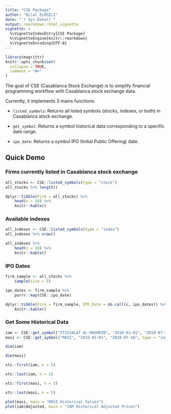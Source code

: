 ```yaml
---
title: "CSE Package"
author: "Bilal ELMSILI"
date: "`r Sys.Date()`"
output: rmarkdown::html_vignette
vignette: >
  %\VignetteIndexEntry{CSE Package}
  %\VignetteEngine{knitr::rmarkdown}
  %\VignetteEncoding{UTF-8}
---
```


```r
library(magrittr)
knitr::opts_chunk$set(
  collapse = TRUE,
  comment = "#>"
)
```

The goal of CSE (Casablanca Stock Exchange) is to simplify financial programming workflow with Casablanca stock exchange data.

Currently, it implements 3 mains functions:

- `listed_symbols`: Returns all listed symbols (stocks, indexes, or both) in Casablanca stock exchange.

- `get_symbol`: Returns a symbol historical data corresponding to a specific date range.

- `ipo_date`: Returns a symbol IPO (Initial Public Offering) date.

## Quick Demo

### Firms currently listed in Casablanca stock exchange

```r
all_stocks <- CSE::listed_symbols(type = "stock")
all_stocks %>% length()
```

```r
dplyr::tibble(Firm = all_stocks) %>%
    head(n = 10) %>%
    knitr::kable()
```

### Available indexes

```r
all_indexes <- CSE::listed_symbols(type = "index")
all_indexes %>% nrow()
```

```r
all_indexes %>%
    head(n = 10) %>%
    knitr::kable()
```

### IPO Dates

```r
firm_sample <- all_stocks %>% 
    sample(size = 5)

ipo_dates <- firm_sample %>%
    purrr::map(CSE::ipo_date)

dplyr::tibble(Firm = firm_sample, IPO_Date = do.call(c, ipo_dates)) %>%
    knitr::kable()
```

### Get Some Historical Data

```r
iam <- CSE::get_symbol("ITISSALAT AL-MAGHRIB", "2016-01-01", "2018-07-16", type = "stock")
masi <- CSE::get_symbol("MASI", "2016-01-01", "2018-07-16", type = "index")
```

```r
dim(iam)
```

```r
dim(masi)
```

```r
xts::first(iam, n = 5)
```

```r
xts::last(iam, n = 5)
```

```r
xts::first(masi, n = 5)
```

```r
xts::last(masi, n = 5)
```

```r
plot(masi, main = "MASI Historical Values")
plot(iam$Adjusted, main = "IAM Historical Adjusted Prices")
```
